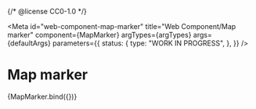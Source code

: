 {/* @license CC0-1.0 */}


<Meta
  id="web-component-map-marker"
  title="Web Component/Map marker"
  component={MapMarker}
  argTypes={argTypes}
  args={defaultArgs}
  parameters={{
    status: {
      type: "WORK IN PROGRESS",
    },
  }}
/>

# Map marker

<Canvas>
  <Story name="Default" args={exampleArgs}>
    {MapMarker.bind({})}
  </Story>
</Canvas>

<ArgsTable story="Default" />
